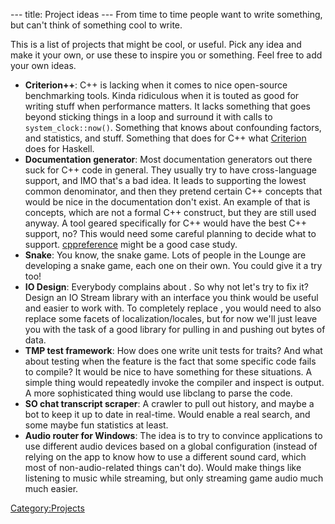 ---
title: Project ideas
---
[[Category:Projects]]
From time to time people want to write something, but can't think of something cool to write.

This is a list of projects that might be cool, or useful. Pick any idea and make it your own, or use these to inspire you or something. Feel free to add your own ideas.

* '''Criterion++''': C++ is lacking when it comes to nice open-source benchmarking tools. Kinda ridiculous when it is touted as good for writing stuff when performance matters. It lacks something that goes beyond sticking things in a loop and surround it with calls to <code>system_clock::now()</code>. Something that knows about confounding factors, and statistics, and stuff. Something that does for C++ what [http://www.serpentine.com/blog/2009/09/29/criterion-a-new-benchmarking-library-for-haskell/ Criterion] does for Haskell.
* '''Documentation generator''': Most documentation generators out there suck for C++ code in general. They usually try to have cross-language support, and IMO that's a bad idea. It leads to supporting the lowest common denominator, and then they pretend certain C++ concepts that would be nice in the documentation don't exist. An example of that is concepts, which are not a formal C++ construct, but they are still used anyway. A tool geared specifically for C++ would have the best C++ support, no? This would need some careful planning to decide what to support. [http://cppreference.com cppreference] might be a good case study.
* '''Snake''': You know, the snake game. Lots of people in the Lounge are developing a snake game, each one on their own. You could give it a try too!
* '''IO Design''': Everybody complains about <code><iostream></code>. So why not let's try to fix it? Design an IO Stream library with an interface you think would be useful and easier to work with. To completely replace <code><iostream></code>, you would need to also replace some facets of localization/locales, but for now we'll just leave you with the task of a good library for pulling in and pushing out bytes of data.
* '''TMP test framework''': How does one write unit tests for traits? And what about testing when the feature is the fact that some specific code fails to compile? It would be nice to have something for these situations. A simple thing would repeatedly invoke the compiler and inspect is output. A more sophisticated thing would use libclang to parse the code.
* '''SO chat transcript scraper''': A crawler to pull out history, and maybe a bot to keep it up to date in real-time. Would enable a real search, and some maybe fun statistics at least.
* '''Audio router for Windows''': The idea is to try to convince applications to use different audio devices based on a global configuration (instead of relying on the app to know how to use a different sound card, which most of non-audio-related things can't do). Would make things like listening to music while streaming, but only streaming game audio much much easier.

